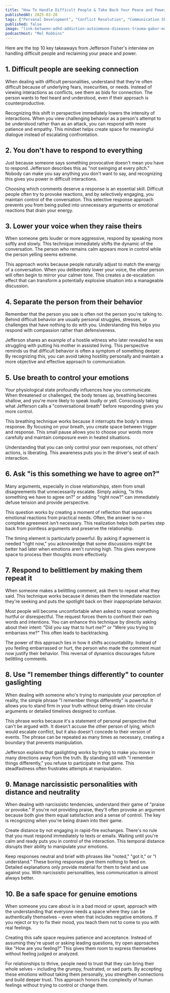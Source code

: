 ```yaml
---
title: "How To Handle Difficult People & Take Back Your Peace and Power"
publishedAt: 2025-03-28
tags: ["Personal Development", "Conflict Resolution", "Communication Skills"]
published: false
image: "link-between-adhd-addiction-autoimmune-diseases-trauma-gabor-mate.jpg"
podcastHost: "Mel Robbins"
---
```



<PodcastSummaryPageLayout frontmatter={frontmatter}>

Here are the top 10 key takeaways from Jefferson Fisher's interview on handling difficult people and reclaiming your peace and power.

## 1. Difficult people are seeking connection

When dealing with difficult personalities, understand that they're often difficult because of underlying fears, insecurities, or needs. Instead of viewing interactions as conflicts, see them as bids for connection. The person wants to feel heard and understood, even if their approach is counterproductive.

Recognizing this shift in perspective immediately lowers the intensity of interactions. When you view challenging behavior as a person's attempt to be understood rather than as an attack, you can respond with more patience and empathy. This mindset helps create space for meaningful dialogue instead of escalating confrontation.

## 2. You don't have to respond to everything

Just because someone says something provocative doesn't mean you have to respond. Jefferson describes this as "not swinging at every pitch." Nobody can make you say anything you don't want to say, and recognizing this gives you power in difficult interactions.

Choosing which comments deserve a response is an essential skill. Difficult people often try to provoke reactions, and by selectively engaging, you maintain control of the conversation. This selective response approach prevents you from being pulled into unnecessary arguments or emotional reactions that drain your energy.

## 3. Lower your voice when they raise theirs

When someone gets louder or more aggressive, respond by speaking more softly and slowly. This technique immediately shifts the dynamic of the conversation. The person who remains calm appears more in control while the person yelling seems extreme.

This approach works because people naturally adjust to match the energy of a conversation. When you deliberately lower your voice, the other person will often begin to mirror your calmer tone. This creates a de-escalation effect that can transform a potentially explosive situation into a manageable discussion.

## 4. Separate the person from their behavior

Remember that the person you see is often not the person you're talking to. Behind difficult behavior are usually personal struggles, stresses, or challenges that have nothing to do with you. Understanding this helps you respond with compassion rather than defensiveness.

Jefferson shares an example of a hostile witness who later revealed he was struggling with putting his mother in assisted living. This perspective reminds us that difficult behavior is often a symptom of something deeper. By recognizing this, you can avoid taking hostility personally and maintain a more objective and effective approach to communication.

## 5. Use breath to control your emotions

Your physiological state profoundly influences how you communicate. When threatened or challenged, the body tenses up, breathing becomes shallow, and you're more likely to speak loudly or yell. Consciously taking what Jefferson calls a "conversational breath" before responding gives you more control.

This breathing technique works because it interrupts the body's stress response. By focusing on your breath, you create space between trigger and response. This small pause allows you to choose your words more carefully and maintain composure even in heated situations.

Understanding that you can only control your own responses, not others' actions, is liberating. This awareness puts you in the driver's seat of each interaction.

## 6. Ask "is this something we have to agree on?"

Many arguments, especially in close relationships, stem from small disagreements that unnecessarily escalate. Simply asking, "Is this something we have to agree on?" or adding "right now?" can immediately defuse tension and provide perspective.

This question works by creating a moment of reflection that separates emotional reactions from practical needs. Often, the answer is no – complete agreement isn't necessary. This realization helps both parties step back from pointless arguments and preserve the relationship.

The timing element is particularly powerful. By asking if agreement is needed "right now," you acknowledge that some discussions might be better had later when emotions aren't running high. This gives everyone space to process their thoughts more effectively.

## 7. Respond to belittlement by making them repeat it

When someone makes a belittling comment, ask them to repeat what they said. This technique works because it denies them the immediate reaction they're seeking and puts the spotlight back on their inappropriate behavior.

Most people will become uncomfortable when asked to repeat something hurtful or disrespectful. The request forces them to confront their own words and intentions. You can enhance this technique by directly asking about their intent: "Did you say that to hurt me?" or "Were you trying to embarrass me?" This often leads to backtracking.

The power of this approach lies in how it shifts accountability. Instead of you feeling embarrassed or hurt, the person who made the comment must now justify their behavior. This reversal of dynamics discourages future belittling comments.

## 8. Use "I remember things differently" to counter gaslighting

When dealing with someone who's trying to manipulate your perception of reality, the simple phrase "I remember things differently" is powerful. It allows you to stand firm in your truth without being drawn into circular arguments or detailed timelines designed to confuse.

This phrase works because it's a statement of personal perspective that can't be argued with. It doesn't accuse the other person of lying, which would escalate conflict, but it also doesn't concede to their version of events. The phrase can be repeated as many times as necessary, creating a boundary that prevents manipulation.

Jefferson explains that gaslighting works by trying to make you move in many directions away from the truth. By standing still with "I remember things differently," you refuse to participate in that game. This steadfastness often frustrates attempts at manipulation.

## 9. Manage narcissistic personalities with distance and neutrality

When dealing with narcissistic tendencies, understand their game of "praise or provoke." If you're not providing praise, they'll often provoke an argument because both give them equal satisfaction and a sense of control. The key is recognizing when you're being drawn into their game.

Create distance by not engaging in rapid-fire exchanges. There's no rule that you must respond immediately to texts or emails. Waiting until you're calm and ready puts you in control of the interaction. This temporal distance disrupts their ability to manipulate your emotions.

Keep responses neutral and brief with phrases like "noted," "got it," or "I understand." These boring responses give them nothing to feed on. Detailed explanations only provide material for them to twist and use against you. With narcissistic personalities, less communication is almost always better.

## 10. Be a safe space for genuine emotions

When someone you care about is in a bad mood or upset, approach with the understanding that everyone needs a space where they can be authentically themselves – even when that includes negative emotions. If you reject or try to fix their mood, you teach them not to come to you with real feelings.

Creating this safe space requires patience and acceptance. Instead of assuming they're upset or asking leading questions, try open approaches like "How are you feeling?" This gives them room to express themselves without feeling judged or analyzed.

For relationships to thrive, people need to trust that they can bring their whole selves – including the grumpy, frustrated, or sad parts. By accepting these emotions without taking them personally, you strengthen connections and build deeper trust. This approach honors the complexity of human feelings without trying to control or change them.

</PodcastSummaryPageLayout>
